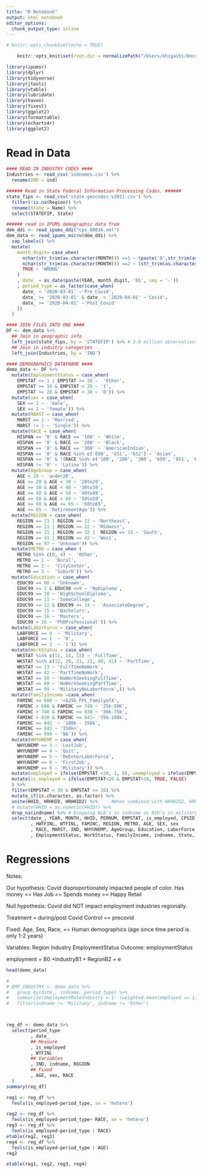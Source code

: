 ```yaml
---
title: "R Notebook"
output: html_notebook
editor_options: 
  chunk_output_type: inline
---
```


  
```r
# knitr::opts_chunk$set(echo = TRUE)

    knitr::opts_knit$set(root.dir = normalizePath("/Users/khigashi/Documents/OMSBA/OMSBA-5300-DTC-Erik-collab/data"))
```

```r

library(ipumsr)  
library(dplyr)
library(tidyverse)
library(jtools)
library(vtable)
library(lubridate)
library(haven)
library(fixest)
library(ggplot2)
library(formattable)
library(echarts4r)
library(ggplot2)
```

# Read in Data
```r

#### READ IN INDUSTRY CODES ####
Industries <- read_csv('indnames.csv') %>%
  rename(IND = ind)

###### Read in State Federal Information Processing Codes. ######  
state_fips <- read_csv('state-geocodes-v2021.csv') %>%
  filter(!is.na(Region)) %>%
  rename(State = Name) %>%
  select(STATEFIP, State)

###### read in IPUMS demographic data from
dem_ddi <- read_ipums_ddi("cps_00016.xml")
dem_data <- read_ipums_micro(dem_ddi) %>% 
  zap_labels() %>%  
  mutate(
    month_digit= case_when( 
      nchar(str_trim(as.character(MONTH))) ==1 ~ (paste('0',str_trim(as.character(MONTH)), sep = '')),
      nchar(str_trim(as.character(MONTH))) ==2 ~ (str_trim(as.character(MONTH))), 
      TRUE ~ 'WRONG'
    )
    , date_ = as_date(paste(YEAR, month_digit, '01', sep = '-'))
    , period_type = as_factor(case_when(
      date_ < '2020-03-01' ~'Pre_Covid', 
      date_ >= '2020-03-01' & date_ < '2020-04-01' ~'Covid', 
      date_ >= '2020-04-01' ~'Post_Covid'
    ))
  )

#### JOIN FILES INTO ONE ####
DF <- dem_data %>% 
  ## Join in geographic info
  left_join(state_fips, by = 'STATEFIP') %>% # 3.9 million observations
  ## Join in industry categories
  left_join(Industries, by = 'IND')

#### DEMOGRAPHICS DATAFRAME ####
demo_data <- DF %>%
  mutate(EmploymentStatus = case_when(
    EMPSTAT <= 1 | EMPSTAT >= 30 ~  'Other',
    EMPSTAT >= 10 & EMPSTAT < 20 ~ '1',
    EMPSTAT >= 20 & EMPSTAT < 30 ~ '0')) %>%
  mutate(sex = case_when(
    SEX == 1 ~  'male',
    SEX == 2 ~ 'female')) %>%
  mutate(MARST = case_when(
    MARST == 1 ~ 'Married',
    MARST != 1 ~ 'Single')) %>%
  mutate(RACE = case_when(
    HISPAN == '0' & RACE == '100' ~ 'White',
    HISPAN == '0' & RACE == '200' ~ 'Black',  
    HISPAN == '0' & RACE == '300' ~ 'AmericanIndian',
    HISPAN == '0' & RACE %in% c('650', '651', '652') ~ 'Asian',
    HISPAN == '0' & !(RACE %in% c('100', '200', '300', '650', '651', '652')) ~ 'MixedRace',
    HISPAN != '0' ~ 'Latino')) %>%
  mutate(AgeGroup = case_when(
    AGE < 20 ~ 'under20',
    AGE >= 20 & AGE < 30 ~ '20to29',
    AGE >= 30 & AGE < 40 ~ '30to39',
    AGE >= 40 & AGE < 50 ~ '40to49',
    AGE >= 50 & AGE < 60 ~ '50to59',
    AGE >= 60 & AGE <= 65 ~ '60to65',
    AGE >= 65 ~ 'RetirementAge')) %>%
  mutate(REGION = case_when(
    REGION == 11 | REGION == 12 ~ 'Northeast',
    REGION == 21 | REGION == 22 ~ 'Midwest',
    REGION == 31 | REGION == 32 |  REGION == 33 ~ 'South',
    REGION == 41 | REGION == 42 ~ 'West',
    REGION == 97 ~ 'Unknown')) %>%
  mutate(METRO = case_when (
    METRO %in% c(0, 4) ~  'Other',
    METRO == 1 ~  'Rural',
    METRO == 2 ~  'CityCenter',
    METRO == 3 ~  'Suburb')) %>%
  mutate(Education = case_when(
    EDUC99 == 00 ~ 'Unknown',
    EDUC99 >= 1 & EDUC99 <=9 ~ 'NoDiploma',
    EDUC99 == 10 ~ 'HighSchoolDiploma',
    EDUC99 == 11 ~ 'SomeCollege',
    EDUC99 >= 12 & EDUC99 <= 14 ~  'AssociateDegree',
    EDUC99 == 15 ~ 'Bachelors',
    EDUC99 == 16 ~ 'Masters',
    EDUC99 > 16 ~ 'PhDProfessional')) %>%
  mutate(LaborForce = case_when(
    LABFORCE == 0  ~ 'Military',
    LABFORCE == 1  ~ '0',
    LABFORCE == 2  ~ '1')) %>%
  mutate(WorkStatus = case_when(
    WKSTAT %in% c(11, 14, 15) ~ 'FullTime',
    WKSTAT %in% c(12, 20, 21, 22, 40, 41) ~ 'PartTime',
    WKSTAT == 13 ~ 'FullTimeNoWork',
    WKSTAT == 42 ~ 'PartTimeNoWork',
    WKSTAT == 50 ~ 'NoWorkSeekingFullTime',
    WKSTAT == 60 ~ 'NoWorkSeekingPartTime',
    WKSTAT == 99 ~ 'MilitaryNoLaborForce',)) %>%
  mutate(FamilyIncome =case_when(                        
    FAMINC <= 600 ~ '<$25k_FPL_Familyof4',
    FAMINC > 600 & FAMINC <= 740 ~ '25k-50K',
    FAMINC > 740 & FAMINC <= 830 ~ '50k-75k',
    FAMINC > 830 & FAMINC <= 841~ '75k-100k',
    FAMINC == 842  ~ '100k - 150k',
    FAMINC == 843 ~ '150k+',
    FAMINC == 999 ~ 'NA')) %>%
  mutate(WHYUNEMP = case_when(
    WHYUNEMP <= 3 ~ 'LostJob',
    WHYUNEMP == 4 ~ 'Quit',
    WHYUNEMP == 5 ~ 'ReEnterLaborForce',
    WHYUNEMP == 6 ~ 'FirstJob',
    WHYUNEMP == 0 ~ 'Military')) %>%
  mutate(employed = ifelse(EMPSTAT <20, 1, 0), unemployed = ifelse(EMPSTAT > 20, 1, 0)) %>% 
  mutate(is_employed = ifelse(EMPSTAT<20 & EMPSTAT>10, TRUE, FALSE)
  ) %>% 
  filter(EMPSTAT < 30 & EMPSTAT >= 10) %>% 
  mutate_if(is.character, as.factor) %>%
  unite(HHID, HRHHID, HRHHID2) %>%     #When combined with HRHHID2, HRHHID can uniquely identify households within basic monthly samples-IPUMS
  # mutate(HHID = as.numeric(HHID)) %>%
  drop_na(indname) %>% # Dropping N/A's in indname as NIU's in military.
  select(date_, YEAR, MONTH, HHID, PERNUM, EMPSTAT, is_employed, CPSID, CPSIDP
         , HWTFINL, WTFINL, FAMINC, REGION, METRO, AGE, SEX, sex
         , RACE, MARST, IND, WHYUNEMP, AgeGroup, Education, LaborForce
         , EmploymentStatus, WorkStatus, FamilyIncome, indname, State, period_type)
```



# Regressions 
Notes: 

Our hypothesis: Covid disproportionately impacted people of color. Has money == Has Job == Spends money == Happy Retail

Null hypothesis: Covid did NOT impact employment industries regionally.

Treatment = during/post Covid
Control == precovid

Fixed: Age, Sex, Race, == Human demographics (age since 
      time period is only 1-2 years)

Variables:
  Region
  Industry
  EmploymentStatus
Outcome: employmentStatus

employment = B0 +IndustryB1 + RegionB2 + e

```r
head(demo_data)

# 
# EMP_INDUSTRY <- demo_data %>%
#   group_by(date_, indname, period_type) %>%
#   summarize(UmploymentRateIndustry = 1- (weighted.mean(employed == 1, w = WTFINL))) %>%
#   filter(indname != 'Military', indname != 'Other')



reg_df <- demo_data %>% 
  select(period_type
         , date_
         ## Measure
         , is_employed
         , WTFINL
         ## Variables
         , IND, indname, REGION
         ## Fixed
         , AGE, sex, RACE
  )
summary(reg_df)

reg1 <- reg_df %>% 
  feols(is_employed~period_type, se = 'hetero')

reg2 <- reg_df %>% 
  feols(is_employed~period_type+ RACE, se = 'hetero')
reg3 <- reg_df %>% 
  feols(is_employed~period_type | RACE)
etable(reg2, reg3)
reg4 <- reg_df %>% 
  feols(is_employed~period_type | AGE)
reg2

etable(reg1, reg2, reg3, reg4)

``` 



<!-- # Explatory Data Analysis -->
<!-- ```{r} -->
<!-- # distinct people in survey = 500,130 -->
<!-- distinct_people <- demo_data %>% -->
<!--   distinct(CPSIDP) -->
<!-- summary(demo_data %>% -->
<!--           select(-YEAR, -MONTH, -date_, -PERNUM, -PERNUM, -HWTFINL, -WTFINL, -IND, - EMPSTAT,  -->
<!--                  -CPSID, -CPSIDP)) -->

<!-- # distinct people in survey = 500,130 -->
<!-- distinct_people <- demo_data %>% -->
<!--   distinct(CPSIDP) -->
<!-- ``` -->

<!-- ```{r} -->
<!-- #### EMPLOYMENT & UNEMPLOYMENT ######## -->
<!-- ##### INDUSTRY-PRE-COVID -ALL ##### -->

<!-- EMP_INDUSTRY <- demo_data %>% -->
<!--   filter(EMPSTAT < 30 & EMPSTAT >= 10) %>%  -->
<!--   mutate(employed = ifelse(EMPSTAT <20, 1, 0) -->
<!--          , unemployed = ifelse(EMPSTAT > 20, 1, 0)) %>% -->
<!--   group_by(date_, indname, period_type) %>% -->
<!--   summarize(UmploymentRateIndustry = 1- (weighted.mean(employed == 1, w = WTFINL))) %>% -->
<!--   filter(indname != 'Military', indname != 'Other') -->

<!-- ``` -->

<!-- ```{r} -->
<!-- ##### METRO-PRE-COVID ##### -->

<!-- EMP_Metro <- demo_data %>% -->
<!--   filter(EMPSTAT < 30 & EMPSTAT >= 10) %>%  -->
<!--   mutate(employed = ifelse(EMPSTAT <20, 1, 0) -->
<!--          , unemployed = ifelse(EMPSTAT > 20, 1, 0)) %>% -->
<!--   group_by(date_, period_type, METRO) %>% -->
<!--   summarize(UnemploymentRate = 1- (weighted.mean(employed == 1, w = WTFINL))) %>%  -->
<!--   ungroup() -->


<!-- ``` -->


<!-- ```{r} -->
<!-- ##### Construct chartS for Pre-covid unemployment by METRO, SUBURBAN, RURAL ##### -->
<!-- EMPC <- EMP_Metro %>% -->
<!--   pivot_wider(1, names_from = "METRO", values_from = "UnemploymentRate") -->

<!-- EMPC %>% -->
<!--   ungroup() %>% # Sometime ungroup is needed after doing group_by() ? -->
<!--   e_charts(date_) %>% -->
<!--   e_line(CityCenter, color="#333") %>% -->
<!--   e_line(Other, color="blue") %>% -->
<!--   e_line(Rural, color="green") %>% -->
<!--   e_line(Suburb, color="orange") %>% -->
<!--   e_tooltip(trigger = "axis") -->

<!-- EMPC_avg <- EMPC %>% -->
<!--   group_by() %>% -->
<!--   summarise( -->
<!--     CityCenter = mean(CityCenter), -->
<!--     Other = mean(Other), -->
<!--     Rural = mean(Rural), -->
<!--     Suburb = mean(Suburb)) %>% -->
<!--   ungroup() -->

<!-- #create a dataframe with values to chart -->
<!-- EMPC_avg_bar <- data.frame( -->
<!--   names = c("CityCenter", "Other", "Rural", "Suburb"), -->
<!--   values = c(0.0379, 0.0353, 0.0383, 0.0301)) -->

<!-- ##### Employment average by CityCenter, Rural, Suburb ##### -->
<!-- EMPC_avg_bar %>% -->
<!--   e_charts(names) %>% -->
<!--   e_bar(values) -->

<!-- ##### METRO-COVID ##### -->
<!-- EMP_Metro_Covid <- demo_data %>% -->
<!--   filter(EMPSTAT < 30 & EMPSTAT >= 10) %>%  -->
<!--   mutate(employed = ifelse(EMPSTAT <20, 1, 0), unemployed = ifelse(EMPSTAT > 20, 1, 0)) %>% -->
<!--   group_by(METRO, period_type) %>%  -->
<!--   summarize(UnemploymentRate = 1- (weighted.mean(employed == 1, w = WTFINL))) -->
<!-- summary(EMP_Metro_Covid) -->
<!-- ``` -->

<!-- ```{r} -->
<!-- ##### Construct chartS for COVID unemployment by METRO, SUBURBAN, RURAL ##### -->
<!-- EMPMC <- EMP_Metro_Covid %>% -->
<!--   ungroup() -->

<!-- EMPMC %>% -->
<!--   e_charts(METRO) %>% -->
<!--   e_bar(UnemploymentRate) %>% -->
<!--   e_tooltip() -->

<!-- ##### Construct chartS for POST-COVID unemployment by METRO, SUBURBAN, RURAL ##### -->

<!-- EMPMPC <- EMP_Metro_PostCovid %>%  -->
<!--   ungroup() -->

<!-- EMPMPC %>% -->
<!--   e_charts(METRO) %>% -->
<!--   e_bar(UnemploymentRate) %>% -->
<!--   e_tooltip() -->
<!-- ``` -->
<!-- ``` {r} -->
<!-- ################# REGION ##### -->
<!-- ##### REGION-PRE-COVID #### -->

<!-- EMP_REGION_PreCovid <- demo_data %>% -->
<!--   filter(EMPSTAT < 30 & EMPSTAT >= 10) %>%  -->
<!--   mutate(employed = ifelse(EMPSTAT <20, 1, 0), unemployed = ifelse(EMPSTAT > 20, 1, 0)) %>% -->
<!--   group_by(date_, period_type, REGION) %>%  -->
<!--   summarize(UnemploymentRate = 1- (weighted.mean(employed == 1, w = WTFINL)))%>%  # ungroup -->
<!--   ungroup() %>%  #need to pivot wider -->
<!--   pivot_wider(1, names_from = "REGION", values_from = "UnemploymentRate") -->

<!-- ``` -->

<!-- ```{r} -->
<!-- ###### Construct chartS for PRE-COVID unemployment by REGION #### -->


<!-- EMP_REGION_PreCovid <- EMP_REGION_PreCovid %>%  #need to pivot wider -->
<!--   pivot_wider(1, names_from = "REGION", values_from = "UnemploymentRate") -->

<!-- # unemployment by region PRE-COVID line -->
<!-- EMP_REGION_PreCovid %>% -->
<!--   ungroup() %>% # ungroup is needed after doing group_by() -->
<!--   e_charts(date_) %>% -->
<!--   e_line(Midwest) %>% -->
<!--   e_line(Northeast) %>% -->
<!--   e_line(South) %>% -->
<!--   e_line(West, color="orange") %>% -->
<!--   e_tooltip(trigger = "axis") -->

<!-- # mean unemployment pre-covid -->
<!-- EMPRPC <- EMP_REGION_PreCovid %>% -->
<!--   group_by() %>% -->
<!--   summarise( -->
<!--     Midwest = mean(Midwest), -->
<!--     Northeast = mean(Northeast), -->
<!--     South = mean(South), -->
<!--     West = mean(West)) -->

<!-- #create dataframe for above values -->
<!-- EMP_REGION_PreCovid1 <- data.frame( -->
<!--   REGION = c("Midwest", "Northeast", "South", "West"), -->
<!--   UnemploymentRate = c(0.0339, 0.0344, 0.0324, 0.0362) -->
<!-- ) -->

<!-- EMP_REGION_PreCovid1 %>% -->
<!--   ungroup() %>% -->
<!--   e_chart(REGION) %>% -->
<!--   e_bar(UnemploymentRate) -->


<!-- ``` -->

<!-- ```{r} -->
<!-- ##### REGION-COVID #### -->
<!-- EMP_REGION_Covid <- demo_data %>% -->
<!--   filter(EMPSTAT < 30 & EMPSTAT >= 10) %>%  -->
<!--   mutate(employed = ifelse(EMPSTAT <20, 1, 0), unemployed = ifelse(EMPSTAT > 20, 1, 0)) %>% -->
<!--   group_by(date_, period_type, REGION) %>%  -->
<!--   summarize(UnemploymentRate = 1- (weighted.mean(employed == 1, w = WTFINL))) -->

<!-- ###### construct chart of unemployment by REGION for COVID #### -->

<!-- EMP_REGION_Covid %>% -->
<!--   ungroup() %>% -->
<!--   e_chart(REGION) %>% -->
<!--   e_bar(UnemploymentRate) -->
<!-- ``` -->

<!-- ```{r} -->


<!-- ########### RACE ################################################################################ -->
<!-- #### RACE PRE-COVID EMPLOYMENT #### -->
<!-- EMP_RACE_Precovid <- demo_data %>% -->
<!--   filter(EMPSTAT < 30 & EMPSTAT >= 10) %>%  -->
<!--   mutate(employed = ifelse(EMPSTAT <20, 1, 0), unemployed = ifelse(EMPSTAT > 20, 1, 0)) %>% -->
<!--   group_by(indname, date_, period_type, RACE) %>%  -->
<!--   summarize(UnemploymentRate = 1- (weighted.mean(employed == 1, w = WTFINL))) -->
<!-- head(EMP_REGION_PreCovid) -->
<!-- ``` -->

<!-- ```{r} -->
<!-- #### EMP AGGREGATE (SEX/AGE/GROUP) #### -->
<!-- ################ PRE-COVID AGG ################# -->
<!-- ##### race ##### -->
<!-- EMP_AGG_Precovid_race <- demo_data %>% -->
<!--   mutate(employed = ifelse(EMPSTAT <20, 1, 0), unemployed = ifelse(EMPSTAT > 20, 1, 0)) %>% -->
<!--   group_by(date_, period_type, RACE) %>%  -->
<!--   summarize(UnemploymentRate = 1- (weighted.mean(employed == 1, w = WTFINL))) -->

<!-- ##### sex/race ##### -->
<!-- EMP_AGG_Precovid_sex_race <- demo_data %>% -->
<!--   filter(EMPSTAT < 30 & EMPSTAT >= 10) %>%  -->
<!--   mutate(employed = ifelse(EMPSTAT <20, 1, 0), unemployed = ifelse(EMPSTAT > 20, 1, 0)) %>% -->
<!--   group_by(date_, period_type, sex, RACE) %>%  -->
<!--   summarize(UnemploymentRate = 1- (weighted.mean(employed == 1, w = WTFINL))) -->
<!-- head(EMP_AGG_Precovid_sex_race) -->
<!-- ##### sex/AgeGroup ##### -->
<!-- EMP_AGG_Precovid_sex_age <- demo_data %>% -->
<!--   filter(EMPSTAT < 30 & EMPSTAT >= 10) %>%  -->
<!--   mutate(employed = ifelse(EMPSTAT <20, 1, 0), unemployed = ifelse(EMPSTAT > 20, 1, 0)) %>% -->
<!--   group_by(date_, period_type, sex, AgeGroup) %>%  -->
<!--   summarize(UnemploymentRate = 1- (weighted.mean(employed == 1, w = WTFINL))) -->

<!-- ##### race/AgeGroup ##### -->
<!-- EMP_AGG_Precovid_race_age <- demo_data %>% -->
<!--   filter(EMPSTAT < 30 & EMPSTAT >= 10) %>%  -->
<!--   mutate(employed = ifelse(EMPSTAT <20, 1, 0), unemployed = ifelse(EMPSTAT > 20, 1, 0)) %>% -->
<!--   group_by(date_, period_type, RACE, AgeGroup) %>%  -->
<!--   summarize(UnemploymentRate = 1- (weighted.mean(employed == 1, w = WTFINL))) -->

<!-- ``` -->

